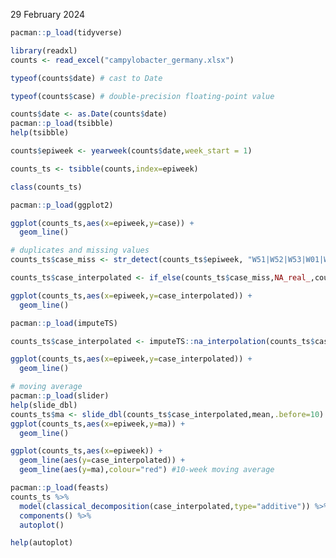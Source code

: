 29 February 2024

```r
pacman::p_load(tidyverse)

library(readxl)
counts <- read_excel("campylobacter_germany.xlsx")
```

```r
typeof(counts$date) # cast to Date
```

```r
typeof(counts$case) # double-precision floating-point value
```

```r
counts$date <- as.Date(counts$date)
pacman::p_load(tsibble)
help(tsibble)
```

```r

counts$epiweek <- yearweek(counts$date,week_start = 1)
```

```r
counts_ts <- tsibble(counts,index=epiweek)
```

```r
class(counts_ts)
```

```r
pacman::p_load(ggplot2)
```

```r
ggplot(counts_ts,aes(x=epiweek,y=case)) + 
  geom_line()
```

```r
# duplicates and missing values
counts_ts$case_miss <- str_detect(counts_ts$epiweek, "W51|W52|W53|W01|W02")
```

```r
counts_ts$case_interpolated <- if_else(counts_ts$case_miss,NA_real_,counts_ts$case)
```

```r
ggplot(counts_ts,aes(x=epiweek,y=case_interpolated)) + 
  geom_line()
```

```r
pacman::p_load(imputeTS)
```

```r
counts_ts$case_interpolated <- imputeTS::na_interpolation(counts_ts$case_interpolated)
```

```r
ggplot(counts_ts,aes(x=epiweek,y=case_interpolated)) + 
  geom_line()
```

```r
# moving average
pacman::p_load(slider)
help(slide_dbl)
counts_ts$ma <- slide_dbl(counts_ts$case_interpolated,mean,.before=10)
ggplot(counts_ts,aes(x=epiweek,y=ma)) + 
  geom_line()
```

```r
ggplot(counts_ts,aes(x=epiweek)) + 
  geom_line(aes(y=case_interpolated)) +
  geom_line(aes(y=ma),colour="red") #10-week moving average
```

```r
pacman::p_load(feasts)
counts_ts %>%
  model(classical_decomposition(case_interpolated,type="additive")) %>%
  components() %>%
  autoplot()
```

```r
help(autoplot)
```
